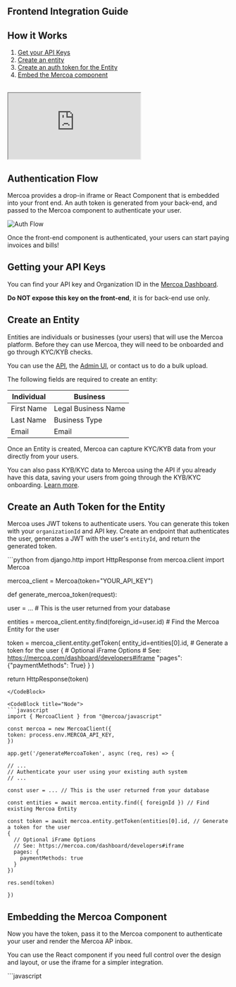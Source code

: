 ## Frontend Integration Guide

## How it Works

1. [Get your API Keys](#getting-your-api-keys)
1. [Create an entity](#create-an-entity)
1. [Create an auth token for the Entity](#create-an-auth-token-for-the-entity)
1. [Embed the Mercoa component](#embedding-the-mercoa-component)

<br />

<iframe style={{ width: "100%", aspectRatio: "16/9" }} src="https://www.youtube.com/embed/juBQfoxn-hA">
  {" "}
</iframe>

## Authentication Flow

Mercoa provides a drop-in iframe or React Component that is embedded into your front end.
An auth token is generated from your back-end, and passed to the Mercoa component to authenticate your user.

![Auth Flow](https://i.ibb.co/VMDL8yh/authflow.png)

Once the front-end component is authenticated, your users can start paying invoices and bills!

## Getting your API Keys

You can find your API key and Organization ID in the [Mercoa Dashboard](https://mercoa.com/dashboard/developers).

<b>Do NOT expose this key on the front-end</b>, it is for back-end use only.

## Create an Entity

Entities are individuals or businesses (your users) that will use the Mercoa platform. Before they can use Mercoa, they will need to be onboarded and go through KYC/KYB checks.

You can use the [API](/api-reference/entity/create-entity), the [Admin UI](https://mercoa.com/dashboard/entities), or contact us to do a bulk upload.

The following fields are required to create an entity:

| Individual | Business            |
| ---------- | ------------------- |
| First Name | Legal Business Name |
| Last Name  | Business Type       |
| Email      | Email               |

Once an Entity is created, Mercoa can capture KYC/KYB data from your directly from your users.

You can also pass KYB/KYC data to Mercoa using the API if you already have this data, saving your users from going through the KYB/KYC onboarding. [Learn more](/concepts/entities).

## Create an Auth Token for the Entity

Mercoa uses JWT tokens to authenticate users. You can generate this token with your `organizationId` and API key.
Create an endpoint that authenticates the user, generates a JWT with the user's `entityId`, and return the generated token.

<CodeBlocks>
  <CodeBlock title="Python">
  ```python
from django.http import HttpResponse
from mercoa.client import Mercoa

mercoa_client = Mercoa(token="YOUR_API_KEY")

def generate_mercoa_token(request):

user = ... # This is the user returned from your database

entities = mercoa_client.entity.find(foreign_id=user.id) # Find the Mercoa Entity for the user

token = mercoa_client.entity.getToken(
entity_id=entities[0].id, # Generate a token for the user
{ # Optional iFrame Options # See: https://mercoa.com/dashboard/developers#iframe
"pages": {"paymentMethods": True}
}
)

return HttpResponse(token)

````
</CodeBlock>

<CodeBlock title="Node">
```javascript
import { MercoaClient } from "@mercoa/javascript"

const mercoa = new MercoaClient({
token: process.env.MERCOA_API_KEY,
})

app.get('/generateMercoaToken', async (req, res) => {

// ...
// Authenticate your user using your existing auth system
// ...

const user = ... // This is the user returned from your database

const entities = await mercoa.entity.find({ foreignId }) // Find existing Mercoa Entity

const token = await mercoa.entity.getToken(entities[0].id, // Generate a token for the user
{
  // Optional iFrame Options
  // See: https://mercoa.com/dashboard/developers#iframe
  pages: {
    paymentMethods: true
  }
})

res.send(token)

})
````

  </CodeBlock>
</CodeBlocks>

## Embedding the Mercoa Component

Now you have the token, pass it to the Mercoa component to authenticate your user and render the Mercoa AP inbox.

You can use the React component if you need full control over the design and layout, or use the iframe for a simpler integration.

<CodeBlock title="iFrame">
  ```javascript
<script>
  
  // Call Your Token Generator Endpoint
  // Use the same auth scheme you use for all in-app AJAX calls
  fetch('your-api/generateMercoaToken').then(async resp => {
    if(resp.status === 200) {
      const mercoaIframe = document.getElementById('mercoaIframe')
      mercoaIframe.src = `https://mercoa.com/embedded?token=${await resp.text()}`
    }
  })

<script>

<iframe src='https://mercoa.com/embedded' id='mercoaIframe' style='display:block;width:100%;height:100vh;border:none;' frameborder="0" allow="clipboard-write">  
  ```
</CodeBlock>

<Callout intent="warning">
  The React library is currently unreleased. Please check back soon!
</Callout>
